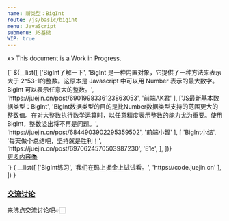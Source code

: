 ```yaml
---
name: 新类型：BigInt
route: /js/basic/bigint
menu: JavaScript
submenu: JS基础
WIP: true
---
```


x> This document is a Work in Progress.


<Tabs activeId="1">
  <Tabs.Tab id="1" title="参考资料📖">{`
    ${__list([
      ['BigInt了解一下',
       'BigInt 是一种内置对象，它提供了一种方法来表示大于 2^53-1的整数。这原本是 Javascript 中可以用 Number 表示的最大数字。BigInt 可以表示任意大的整数。',
       'https://juejin.cn/post/6901998336123863053',
       '前端AK君'
      ],
      ['JS最新基本数据类型：BigInt',
       'BigInt数据类型的目的是比Number数据类型支持的范围更大的整数值。在对大整数执行数学运算时，以任意精度表示整数的能力尤为重要。使用BigInt，整数溢出将不再是问题。',
       'https://juejin.cn/post/6844903902295359502',
       '前端小智'
      ],
      [
        'BigInt小结',
        '每天做个总结吧，坚持就是胜利！',
        'https://juejin.cn/post/6970624570503987230',
        'E1e',
      ],
    ])}
    <div class="more"><a href="https://juejin.cn/search?query=BigInt" target="_blank">更多内容📚</a></div>
  `}</Tabs.Tab>
  <Tabs.Tab id="2" title="练习题📝">{
    __list([
      ['BigInt练习',
       '我们在码上掘金上试试看。',
       'https://code.juejin.cn'
      ],
    ])
  }</Tabs.Tab>
  <Tabs.Tab id="3" title="交流讨论🔥">
    <h3><a href="https://juejin.cn/pins/club/6824710202655244301" target="_blank">交流讨论</a></h3>
    <p>来沸点交流讨论吧👉🏻</p>
  </Tabs.Tab>
</Tabs>